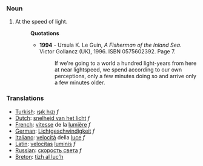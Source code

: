 ===Noun===
#At the speed of light.
#:'''Quotations'''
#:*'''1994''' - Ursula K. Le Guin, ''A Fisherman of the Inland Sea''. Victor Gollancz (UK), 1996. ISBN 0575602392. Page 7.
#:*:If we're going to a world a hundred light-years from here at near lightspeed, we spend according to our own perceptions, only a few minutes doing so and arrive only a few minutes older.

===Translations===

*[[Turkish]]: [[ışık hızı]] ''f''
*[[Dutch]]: [[snelheid van het licht]] ''f''
*[[French]]: [[vitesse]] de la [[lumière]] ''f''
*[[German]]: [[Lichtgeschwindigkeit]] ''f''
*[[Italiano]]: [[velocità]] della [[luce]] ''f''
*[[Latin]]: [[velocitas]] [[lumen|luminis]] ''f''
*[[Russian]]: [[скорость света]] ''f''
*[[Breton]]: [[tizh al luc'h]]